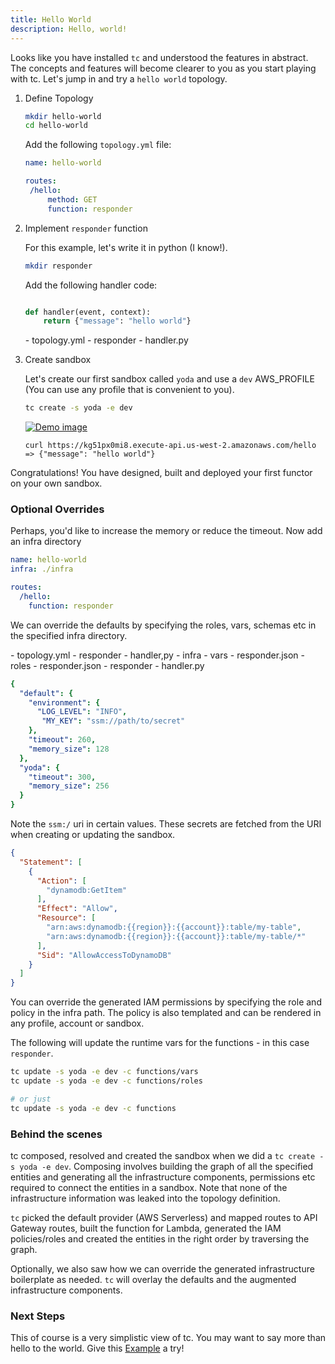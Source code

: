 ```yaml
---
title: Hello World
description: Hello, world!
---
```


Looks like you have installed `tc` and understood the features in abstract. The concepts and features will become clearer to you as you start playing with tc.
Let's jump in and try a `hello world` topology.


<Steps>

1. Define Topology

	```sh
	mkdir hello-world
	cd hello-world
	```
	Add the following `topology.yml` file:


	```yaml title="topology.yml"
	name: hello-world

	routes:
	 /hello:
		 method: GET
		 function: responder
	```

2. Implement `responder` function

   For this example, let's write it in python (I know!).

   ```sh
   mkdir responder
   ```

	Add the following handler code:

	```python title="responder/handler.py"

	def handler(event, context):
		return {"message": "hello world"}
	```

	<FileTree>
	- topology.yml
    - responder
      - handler.py
	</FileTree>


3. Create sandbox

	Let's create our first sandbox called `yoda` and use a `dev` AWS_PROFILE (You can use any profile that is convenient to you).

	```sh
	tc create -s yoda -e dev
	```

	[![Demo image]][Demo source]

	[Demo image]: ../../../assets/demo-1.png
	[Demo source]: ../../../assets/demo-1.png


	```
	curl https://kg51px0mi8.execute-api.us-west-2.amazonaws.com/hello
	=> {"message": "hello world"}
	```

</Steps>

Congratulations! You have designed, built and deployed your first functor on your own sandbox.


### Optional Overrides


Perhaps, you'd like to increase the memory or reduce the timeout. Now add an infra directory


```yaml title="topology.yml"
name: hello-world
infra: ./infra

routes:
  /hello:
    function: responder
```

We can override the defaults by specifying the roles, vars, schemas etc in the specified infra directory.

<FileTree>
- topology.yml
- responder
	- handler,py
- infra
  - vars
	- responder.json
  - roles
	- responder.json
- responder
  - handler.py
</FileTree>

```yaml title="infra/vars/responder.json"
{
  "default": {
    "environment": {
      "LOG_LEVEL": "INFO",
       "MY_KEY": "ssm://path/to/secret"
    },
    "timeout": 260,
    "memory_size": 128
  },
  "yoda": {
    "timeout": 300,
    "memory_size": 256
  }
}
```

Note the `ssm:/` uri in certain values. These secrets are fetched from the URI when creating or updating the sandbox.


```json title="infra/roles/responder.json"
{
  "Statement": [
    {
      "Action": [
        "dynamodb:GetItem"
      ],
      "Effect": "Allow",
      "Resource": [
        "arn:aws:dynamodb:{{region}}:{{account}}:table/my-table",
        "arn:aws:dynamodb:{{region}}:{{account}}:table/my-table/*"
      ],
      "Sid": "AllowAccessToDynamoDB"
    }
  ]
}
```

You can override the generated IAM permissions by specifying the role and policy in the infra path. The policy is also templated and can be rendered in any profile, account or sandbox.


The following will update the runtime vars for the functions - in this case `responder`.

```sh
tc update -s yoda -e dev -c functions/vars
tc update -s yoda -e dev -c functions/roles

# or just
tc update -s yoda -e dev -c functions

```

### Behind the scenes

tc composed, resolved and created the sandbox when we did a `tc create -s yoda -e dev`. Composing involves building the graph of all the specified entities and generating all the infrastructure components, permissions etc required to connect the entities in a sandbox. Note that none of the infrastructure information was leaked into the topology definition.

`tc` picked the default provider (AWS Serverless) and mapped routes to API Gateway routes, built the function for Lambda, generated the IAM policies/roles and created the entities in the right order by traversing the graph.

Optionally, we also saw how we can override the generated infrastructure boilerplate as needed. `tc` will overlay the defaults and the augmented infrastructure components.

### Next Steps

This of course is a very simplistic view of tc. You may want to say more than hello to the world. Give this [Example](/examples/etl) a try!
